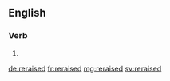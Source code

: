 ==English==

===Verb===
{{head|en|verb form}}

# {{en-past of|reraise}}

[[de:reraised]]
[[fr:reraised]]
[[mg:reraised]]
[[sv:reraised]]